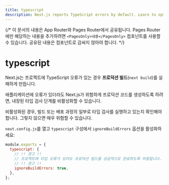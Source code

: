 ```yaml
---
title: typescript
description: Next.js reports TypeScript errors by default. Learn to opt-out of this behavior here.
---
```


{/* 이 문서의 내용은 App Router와 Pages Router에서 공유됩니다. Pages Router에만 해당하는 내용을 추가하려면 `<PagesOnly>내용</PagesOnly>` 컴포넌트를 사용할 수 있습니다. 공유된 내용은 컴포넌트로 감싸지 않아야 합니다. */}

# typescript

Next.js는 프로젝트에 TypeScript 오류가 있는 경우 **프로덕션 빌드**(`next build`)를 실패하게 만듭니다.

애플리케이션에 오류가 있더라도 Next.js가 위험하게 프로덕션 코드를 생성하도록 하려면, 내장된 타입 검사 단계를 비활성화할 수 있습니다.

비활성화된 경우, 빌드 또는 배포 과정의 일부로 타입 검사를 실행하고 있는지 확인해야 합니다. 그렇지 않으면 매우 위험할 수 있습니다.

`next.config.js`를 열고 `typescript` 구성에서 `ignoreBuildErrors` 옵션을 활성화하세요:

```js filename="next.config.js"
module.exports = {
  typescript: {
    // !! 경고 !!
    // 프로젝트에 타입 오류가 있어도 프로덕션 빌드를 성공적으로 완료하도록 허용합니다.
    // !! 경고 !!
    ignoreBuildErrors: true,
  },
};
```
